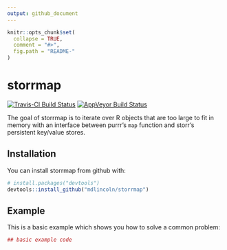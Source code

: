 ```yaml
---
output: github_document
---
```


<!-- README.md is generated from README.Rmd. Please edit that file -->

```r
knitr::opts_chunk$set(
  collapse = TRUE,
  comment = "#>",
  fig.path = "README-"
)
```

# storrmap

[![Travis-CI Build Status](https://travis-ci.org/mdlincoln/storrmap.svg?branch=master)](https://travis-ci.org/mdlincoln/storrmap)
[![AppVeyor Build Status](https://ci.appveyor.com/api/projects/status/github/mdlincoln/storrmap?branch=master&svg=true)](https://ci.appveyor.com/project/mdlincoln/storrmap)

The goal of storrmap is to iterate over R objects that are too large to fit in memory with an interface between purrr's `map` function and storr's persistent key/value stores.

## Installation

You can install storrmap from github with:

```r
# install.packages("devtools")
devtools::install_github("mdlincoln/storrmap")
```

## Example

This is a basic example which shows you how to solve a common problem:

```r
## basic example code
```

